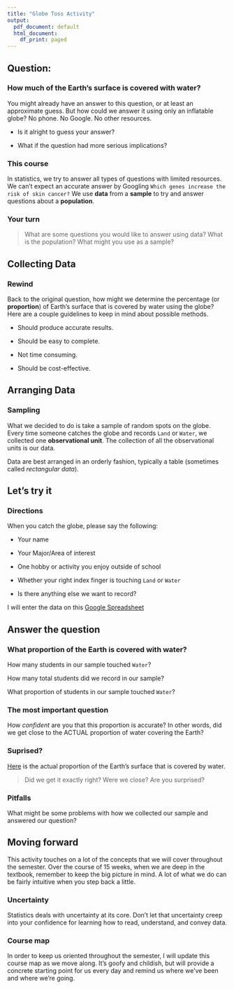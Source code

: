 ```yaml
---
title: "Globe Toss Activity"
output:
  pdf_document: default
  html_document:
    df_print: paged
---
```



## Question:

### How much of the Earth's surface is covered with water?

You might already have an answer to this question, or at least an approximate guess. But how could we answer it using only an inflatable globe? No phone. No Google. No other resources. 

 * Is it alright to guess your answer?  
 
 * What if the question had more serious implications?

<!-- ![Courtsey: Google Earth](images/earth.jpg) -->

### This course

In statistics, we try to answer all types of questions with limited resources. We can't expect an accurate answer by Googling `Which genes increase the risk of skin cancer?` We use **data** from a **sample** to try and answer questions about a **population**.

### Your turn 

> What are some questions you would like to answer using data? What is the population? What might you use as a sample?

## Collecting Data

### Rewind
Back to the original question, how might we determine the percentage (or **proportion**) of Earth's surface that is covered by water using the globe? Here are a couple guidelines to keep in mind about possible methods.

* Should produce accurate results.

* Should be easy to complete.

* Not time consuming.

* Should be cost-effective.

 

## Arranging Data

### Sampling

What we decided to do is take a sample of random spots on the globe. Every time someone catches the globe and records `Land` or `Water`, we collected one **observational unit**. The collection of all the observational units is our data.

Data are best arranged in an orderly fashion, typically a table (sometimes called *rectangular data*). 



## Let's try it

### Directions

When you catch the globe, please say the following:

* Your name

* Your Major/Area of interest

* One hobby or activity you enjoy outside of school

* Whether your right index finger is touching `Land` or `Water`

* Is there anything else we want to record?

I will enter the data on this [Google Spreadsheet](https://docs.google.com/spreadsheets/d/1KemRug6b2t_t9ioLefbUtbKpppbEJm3eM6e4u35rkXo/edit?usp=sharing)



## Answer the question

### What proportion of the Earth is covered with water?

How many students in our sample touched `Water`?

How many total students did we record in our sample?

What proportion of students in our sample touched `Water`?


### The most important question

How *confident* are you that this proportion is accurate? In other words, did we get close to the ACTUAL proportion of water covering the Earth?



### Suprised?

[Here](https://phys.org/news/2014-12-percent-earth.html) is the actual proportion of the Earth's surface that is covered by water.

> Did we get it exactly right? Were we close? Are you surprised?

### Pitfalls

What might be some problems with how we collected our sample and answered our question?

## Moving forward

This activity touches on a lot of the concepts that we will cover throughout the semester. Over the course of 15 weeks, when we are deep in the textbook, remember to keep the big picture in mind. A lot of what we do can be fairly intuitive when you step back a little.

### Uncertainty

Statistics deals with uncertainty at its core. Don't let that uncertainty creep into your confidence for learning how to read, understand, and convey data.

### Course map
In order to keep us oriented throughout the semester, I will update this course map as we move along. It's goofy and childish, but will provide a concrete starting point for us every day and remind us where we've been and where we're going.

<!-- ![Can anyon identify the woman in the picture?](images/Stat110map_W1.png) -->


